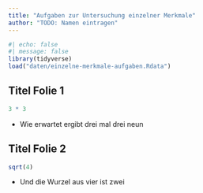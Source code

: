 ```yaml
---
title: "Aufgaben zur Untersuchung einzelner Merkmale"
author: "TODO: Namen eintragen"
---
```


```r
#| echo: false
#| message: false
library(tidyverse)
load("daten/einzelne-merkmale-aufgaben.Rdata")
```

## Titel Folie 1

```r
3 * 3
```

- Wie erwartet ergibt drei mal drei neun

## Titel Folie 2

```r
sqrt(4)
```

- Und die Wurzel aus vier ist zwei
